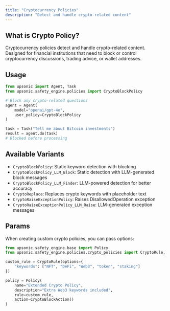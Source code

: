 ```yaml
---
title: "Cryptocurrency Policies"
description: "Detect and handle crypto-related content"
---
```


## What is Crypto Policy?

Cryptocurrency policies detect and handle crypto-related content. Designed for financial institutions that need to block or control cryptocurrency discussions, trading advice, or wallet addresses.

## Usage

```python
from upsonic import Agent, Task
from upsonic.safety_engine.policies import CryptoBlockPolicy

# Block any crypto-related questions
agent = Agent(
    model="openai/gpt-4o",
    user_policy=CryptoBlockPolicy
)

task = Task("Tell me about Bitcoin investments")
result = agent.do(task)
# Blocked before processing
```

## Available Variants

- `CryptoBlockPolicy`: Static keyword detection with blocking
- `CryptoBlockPolicy_LLM_Block`: Static detection with LLM-generated block messages
- `CryptoBlockPolicy_LLM_Finder`: LLM-powered detection for better accuracy
- `CryptoReplace`: Replaces crypto keywords with placeholder text
- `CryptoRaiseExceptionPolicy`: Raises DisallowedOperation exception
- `CryptoRaiseExceptionPolicy_LLM_Raise`: LLM-generated exception messages

## Params

When creating custom crypto policies, you can pass options:

```python
from upsonic.safety_engine.base import Policy
from upsonic.safety_engine.policies.crypto_policies import CryptoRule, CryptoBlockAction

custom_rule = CryptoRule(options={
    "keywords": ["NFT", "DeFi", "Web3", "token", "staking"]
})

policy = Policy(
    name="Extended Crypto Policy",
    description="Extra Web3 keywords included",
    rule=custom_rule,
    action=CryptoBlockAction()
)
```
